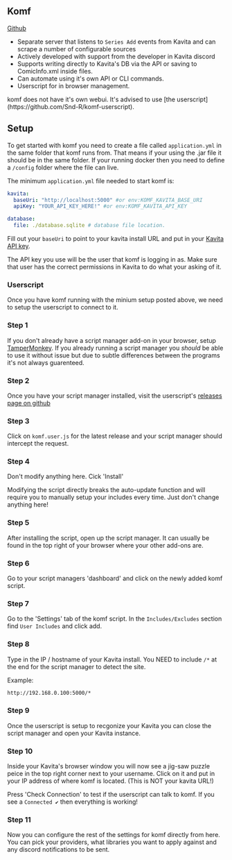 

## Komf
[Github](https://github.com/Snd-R/komf)

* Separate server that listens to `Series Add` events from Kavita and can scrape a number of configurable sources 
* Actively developed with support from the developer in Kavita discord
* Supports writing directly to Kavita's DB via the API or saving to ComicInfo.xml inside files.
* Can automate using it's own API or CLI commands. 
* Userscript for in browser management.

<Callout type="info">
  komf does not have it's own webui. It's advised to use [the userscript](https://github.com/Snd-R/komf-userscript).
</Callout>

## Setup
To get started with komf you need to create a file called `application.yml` in the same folder that komf runs from. That means if your using the .jar file it should be in the same folder. 
If your running docker then you need to define a `/config` folder where the file can live. 

The minimum `application.yml` file needed to start komf is:

```yml copy
kavita:
  baseUri: "http://localhost:5000" #or env:KOMF_KAVITA_BASE_URI
  apiKey: "YOUR_API_KEY_HERE!" #or env:KOMF_KAVITA_API_KEY

database:
  file: ./database.sqlite # database file location.
```

Fill out your `baseUri` to point to your kavita install URL and put in your [Kavita API key](../user-settings/3rdpartycilents.mdx#api-key). 

<Callout type="info">
  The API key you use will be the user that komf is logging in as. Make sure that user has the correct permissions in Kavita to do what your asking of it.
</Callout>

### Userscript

Once you have komf running with the minium setup posted above, we need to setup the userscript to connect to it.

<Steps>

### Step 1

If you don't already have a script manager add-on in your browser, setup [TamperMonkey](https://www.tampermonkey.net/). If you already running a script manager you *should* be able to use it without issue
but due to subtle differences between the programs it's not always guarenteed.
 
### Step 2

Once you have your script manager installed, visit the userscript's [releases page on github](https://github.com/Snd-R/komf-userscript/releases)

### Step 3

Click on `komf.user.js` for the latest release and your script manager should intercept the request.

### Step 4

Don't modify anything here. Cick 'Install'

<Callout type="warning">
  Modifying the script directly breaks the auto-update function and will require you to manually setup your includes every time. Just don't change anything here!
</Callout>


### Step 5

After installing the script, open up the script manager. It can usually be found in the top right of your browser where your other add-ons are.

### Step 6

Go to your script managers 'dashboard' and click on the newly added komf script.

### Step 7

Go to the 'Settings' tab of the komf script. In the `Includes/Excludes` section find `User Includes` and click add. 

### Step 8

Type in the IP / hostname of your Kavita install. You NEED to include `/*` at the end for the script manager to detect the site.

Example: 
```bash
http://192.168.0.100:5000/*
```
### Step 9

Once the userscript is setup to recgonize your Kavita you can close the script manager and open your Kavita instance.

### Step 10

Inside your Kavita's browser window you will now see a jig-saw puzzle peice in the top right corner next to your username. Click on it and put in your IP address of where komf is located. (This is NOT your kavita URL!)

Press 'Check Connection' to test if the userscript can talk to komf. If you see a `Connected ✔` then everything is working! 

### Step 11

Now you can configure the rest of the settings for komf directly from here. You can pick your providers, what libraries you want to apply against and any discord notifications to be sent.
</Steps>